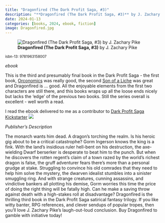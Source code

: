 ```yaml
---
title: "Dragonfired (The Dark Profit Saga, #3)"
description: "**Dragonfired (The Dark Profit Saga, #3)** by J. Zachary Pike"
date: 2024-01-13
categories: [books, 2024, ebook, fiction]
image: Dragonfired.jpg
---
```

![**Dragonfired (The Dark Profit Saga, #3)** by J. Zachary Pike](Dragonfired.jpg){fig-align="left"}

<sup>isbn-13: 9781963158007</sup>

*ebook*

This is the third and presumably final book in the Dark Profit Saga - the first book, [Orconomics](../../books/2020-10-12-orconomics/) was really good, the second [Son of a Liche](../../books/2020-11-23-son-of-a-liche/) was great and Dragonfired is ... good. All the enjoyable elements from the first two characters are still there, and this books wraps up all the loose ends nicely but lacks the 'edge' of the previous two books. Still the series overall is excellent - well worth a read.

::: {.column-margin}
I read the ebook delivered to me as a contributor to [Dark Profit Saga Kickstarter](https://www.kickstarter.com/projects/jzacharypike/the-dark-profit-saga)
![](dark-profit-saga.webp){fig-align="left"}
:::


*Publisher's Description*

The monarch wants him dead. A dragon’s torching the realm. Is his heroic
gig about to be a critical catastrophe? Gorm Ingerson knows the king is a
fink. With the land’s insidious ruler hell-bent on his destruction, the
axe-wielding Dwarf berserker is desperate to beat him to the punch. But
when he discovers the rotten regent’s claim of a town razed by the world’s
richest dragon is false, the gruff adventurer fears there’s more than a
personal grudge at stake. Struggling to convince his old comrades that they
need to help him solve the mystery, the dwarven idealist stumbles into a
sinister smuggling ring. And with strange creatures, cunning assassins, and
vindictive bankers all plotting his demise, Gorm worries this time the
price of doing the right thing will be fatally high. Can he make a saving
throw against death with a high-stakes roll at disadvantage? Dragonfired is
the thrilling third book in the Dark Profit Saga satirical fantasy trilogy.
If you like witty banter, RPG references, and clever sendups of popular
tropes, then you’ll love J. Zachary Pike’s laugh-out-loud conclusion. Buy
Dragonfired to gamble with initiative today!